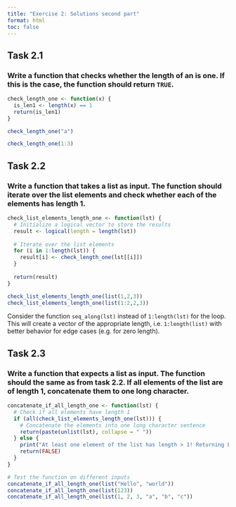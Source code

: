 ```yaml
---
title: "Exercise 2: Solutions second part"
format: html
toc: false
---
```

  

## Task 2.1

### Write a function that checks whether the length of an is one. If this is the case, the function should return `TRUE`.

```r
check_length_one <- function(x) {
  is_len1 <- length(x) == 1
  return(is_len1)
}

check_length_one("a")

check_length_one(1:3)
```


  
  

## Task 2.2

### Write a function that takes a list as input. The function should iterate over the list elements and check whether each of the elements has length 1.

```r
check_list_elements_length_one <- function(lst) {
  # Initialize a logical vector to store the results
  result <- logical(length = length(lst))
  
  # Iterate over the list elements
  for (i in 1:length(lst)) {
    result[i] <- check_length_one(lst[[i]])
  }
  
  return(result)
}

check_list_elements_length_one(list(1,2,3))
check_list_elements_length_one(list(1:2,2,3))
```

Consider the function `seq_along(lst)` instead of `1:length(lst)` for the loop. This will create a vector of the appropriate length, i.e. `1:length(list)` with better behavior for edge cases (e.g. for zero length).





## Task 2.3

### Write a function that expects a list as input. The function should the same as from task 2.2. If all elements of the list are of length 1, concatenate them to one long character.

```r
concatenate_if_all_length_one <- function(lst) {
  # Check if all elements have length 1
  if (all(check_list_elements_length_one(lst))) {
    # Concatenate the elements into one long character sentence
    return(paste(unlist(lst), collapse = " "))
  } else {
    print("At least one element of the list has length > 1! Returning FALSE")
    return(FALSE)
  }
}

# Test the function on different inputs
concatenate_if_all_length_one(list("Hello", "world"))
concatenate_if_all_length_one(list(123))
concatenate_if_all_length_one(list(1, 2, 3, "a", "b", "c"))

```






